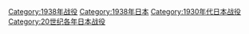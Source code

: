 [[Category:1938年战役|Category:1938年战役]]
[[Category:1938年日本|Category:1938年日本]]
[[Category:1930年代日本战役|Category:1930年代日本战役]]
[[Category:20世纪各年日本战役|Category:20世纪各年日本战役]]